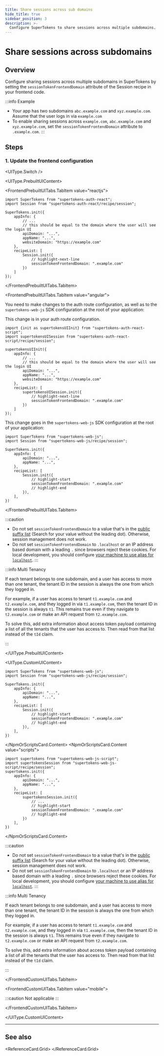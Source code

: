 ```yaml
---
title: Share sessions across sub domains
hide_title: true
sidebar_position: 3
description: >-
  Configure SuperTokens to share sessions across multiple subdomains.
---
```



# Share sessions across subdomains


## Overview

Configure sharing sessions across multiple subdomains in SuperTokens by setting the `sessionTokenFrontendDomain` attribute of the Session recipe in your frontend code.

:::info Example
 - Your app has two subdomains `abc.example.com` and `xyz.example.com`. Assume that the user logs in via `example.com`
 - To enable sharing sessions across `example.com`, `abc.example.com` and `xyz.example.com`, set the `sessionTokenFrontendDomain` attribute to `.example.com`.
:::


## Steps


### 1. Update the frontend configuration

<UIType.Switch />

<UIType.PrebuiltUIContent>

<FrontendPrebuiltUITabs>

<FrontendPrebuiltUITabs.TabItem value="reactjs">

```tsx
import SuperTokens from "supertokens-auth-react";
import Session from "supertokens-auth-react/recipe/session";

SuperTokens.init({
    appInfo: {
        // ...
        // this should be equal to the domain where the user will see the login UI
        apiDomain: "...",
        appName: "...",
        websiteDomain: "https://example.com"
    },
    recipeList: [
        Session.init({
            // highlight-next-line
            sessionTokenFrontendDomain: ".example.com"
        })
    ]
});
```

</FrontendPrebuiltUITabs.TabItem>

<FrontendPrebuiltUITabs.TabItem value="angular">

You need to make changes to the auth route configuration, as well as to the `supertokens-web-js` SDK configuration at the root of your application:

This change is in your auth route configuration.

```tsx
import {init as supertokensUIInit} from "supertokens-auth-react-script";
import supertokensUISession from "supertokens-auth-react-script/recipe/session";

supertokensUIInit({
    appInfo: {
        // ...
        // this should be equal to the domain where the user will see the login UI
        apiDomain: "...",
        appName: "...",
        websiteDomain: "https://example.com"
    },
    recipeList: [
        supertokensUISession.init({
            // highlight-next-line
            sessionTokenFrontendDomain: ".example.com"
        })
    ]
});
```

This change goes in the `supertokens-web-js` SDK configuration at the root of your application:

```tsx
import SuperTokens from "supertokens-web-js";
import Session from "supertokens-web-js/recipe/session";

SuperTokens.init({
    appInfo: {
        apiDomain: "...",
        appName: "...",
    },
    recipeList: [
        Session.init({
            // highlight-start
            sessionTokenFrontendDomain: ".example.com"
            // highlight-end 
        }),
    ],
})
```

</FrontendPrebuiltUITabs.TabItem>

</FrontendPrebuiltUITabs>

:::caution
- Do not set `sessionTokenFrontendDomain` to a value that's in the [public suffix list](https://publicsuffix.org/list/public_suffix_list.dat) (Search for your value without the leading dot). Otherwise, session management does not work.
- Do not set `sessionTokenFrontendDomain` to `.localhost` or an IP address based domain with a leading `.` since browsers reject these cookies. For local development, you should configure [your machine to use alias for `localhost`](https://superuser.com/questions/152146/how-to-alias-a-hostname-on-mac-osx).
:::

:::info Multi Tenancy

If each tenant belongs to one subdomain, and a user has access to more than one tenant, the tenant ID in the session is always the one from which they logged in.

For example, if a user has access to tenant `t1.example.com` and `t2.example.com`, and they logged in via `t1.example.com`, then the tenant ID in the session is always `t1`. This remains true even if they navigate to `t2.example.com` or make an API request from `t2.example.com`.

To solve this, add extra information about access token payload containing a list of all the tenants that the user has access to. Then read from that list instead of the `tId` claim.

:::

</UIType.PrebuiltUIContent>

<UIType.CustomUIContent>

<FrontendCustomUITabs>
<FrontendCustomUITabs.TabItem value="web">

<NpmOrScriptsCard>
<NpmOrScriptsCard.Content value="npm">

```tsx
import SuperTokens from "supertokens-web-js";
import Session from "supertokens-web-js/recipe/session";

SuperTokens.init({
    appInfo: {
        apiDomain: "...",
        appName: "...",
    },
    recipeList: [
        Session.init({
            // highlight-start
            sessionTokenFrontendDomain: ".example.com"
            // highlight-end 
        }),
    ],
})
```

</NpmOrScriptsCard.Content>
<NpmOrScriptsCard.Content value="scripts">

```tsx
import supertokens from "supertokens-web-js-script";
import supertokensSession from "supertokens-web-js-script/recipe/session";
supertokens.init({
    appInfo: {
        apiDomain: "...",
        appName: "...",
    },
    recipeList: [
        supertokensSession.init({
            // ...
            // highlight-start
            sessionTokenFrontendDomain: ".example.com"
            // highlight-end
        })
    ],
})
```

</NpmOrScriptsCard.Content>
</NpmOrScriptsCard>

:::caution
- Do not set `sessionTokenFrontendDomain` to a value that's in the [public suffix list](https://publicsuffix.org/list/public_suffix_list.dat) (Search for your value without the leading dot). Otherwise, session management does not work.
- Do not set `sessionTokenFrontendDomain` to `.localhost` or an IP address based domain with a leading `.` since browsers reject these cookies. For local development, you should configure [your machine to use alias for `localhost`](https://superuser.com/questions/152146/how-to-alias-a-hostname-on-mac-osx).
:::

:::info Multi Tenancy

If each tenant belongs to one subdomain, and a user has access to more than one tenant, the tenant ID in the session is always the one from which they logged in.

For example, if a user has access to tenant `t1.example.com` and `t2.example.com`, and they logged in via `t1.example.com`, then the tenant ID in the session is always `t1`. This remains true even if they navigate to `t2.example.com` or make an API request from `t2.example.com`.

To solve this, add extra information about access token payload containing a list of all the tenants that the user has access to. Then read from that list instead of the `tId` claim.

:::

</FrontendCustomUITabs.TabItem>

<FrontendCustomUITabs.TabItem value="mobile">

:::caution
Not applicable
:::

</FrontendCustomUITabs.TabItem>

</FrontendCustomUITabs>

</UIType.CustomUIContent>


---

## See also

<ReferenceCard.Grid>
  <ReferenceCard href="/docs/authentication/unified-login/introduction" label="Unified Login" />
  <ReferenceCard href="/docs/authentication/enterprise/introduction" label="Multitenancy" />
  <ReferenceCard href="/docs/post-authentication/session-management/session-invalidation" label="Session Invalidation" />
  <ReferenceCard href="/docs/post-authentication/session-management/security" label="Session Security" />
  <ReferenceCard href="/docs/additional-verification/session-verification/protect-api-routes" label="Backend Session Verification" />
  <ReferenceCard href="/docs/additional-verification/session-verification/protect-frontend-routes" label="Frontend Session Verification" />
</ReferenceCard.Grid>
